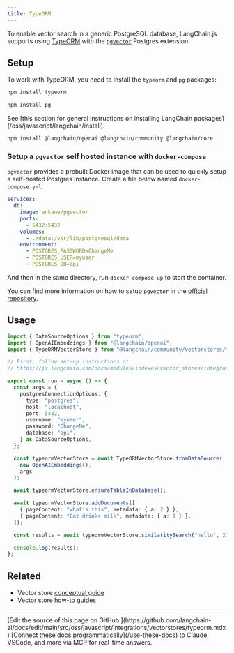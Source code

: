 ```yaml
---
title: TypeORM
---
```


To enable vector search in a generic PostgreSQL database, LangChain.js supports using [TypeORM](https://typeorm.io/) with the [`pgvector`](https://github.com/pgvector/pgvector) Postgres extension.

## Setup

To work with TypeORM, you need to install the `typeorm` and `pg` packages:

```bash npm
npm install typeorm
```
```bash npm
npm install pg
```

<Tip>
See [this section for general instructions on installing LangChain packages](/oss/javascript/langchain/install).
</Tip>

```bash npm
npm install @langchain/openai @langchain/community @langchain/core
```

### Setup a `pgvector` self hosted instance with `docker-compose`

`pgvector` provides a prebuilt Docker image that can be used to quickly setup a self-hosted Postgres instance.
Create a file below named `docker-compose.yml`:

```yml docker-compose.yml
services:
  db:
    image: ankane/pgvector
    ports:
      - 5432:5432
    volumes:
      - ./data:/var/lib/postgresql/data
    environment:
      - POSTGRES_PASSWORD=ChangeMe
      - POSTGRES_USER=myuser
      - POSTGRES_DB=api
```

And then in the same directory, run `docker compose up` to start the container.

You can find more information on how to setup `pgvector` in the [official repository](https://github.com/pgvector/pgvector).

## Usage

```typescript
import { DataSourceOptions } from "typeorm";
import { OpenAIEmbeddings } from "@langchain/openai";
import { TypeORMVectorStore } from "@langchain/community/vectorstores/typeorm";

// First, follow set-up instructions at
// https://js.langchain.com/docs/modules/indexes/vector_stores/integrations/typeorm

export const run = async () => {
  const args = {
    postgresConnectionOptions: {
      type: "postgres",
      host: "localhost",
      port: 5432,
      username: "myuser",
      password: "ChangeMe",
      database: "api",
    } as DataSourceOptions,
  };

  const typeormVectorStore = await TypeORMVectorStore.fromDataSource(
    new OpenAIEmbeddings(),
    args
  );

  await typeormVectorStore.ensureTableInDatabase();

  await typeormVectorStore.addDocuments([
    { pageContent: "what's this", metadata: { a: 2 } },
    { pageContent: "Cat drinks milk", metadata: { a: 1 } },
  ]);

  const results = await typeormVectorStore.similaritySearch("hello", 2);

  console.log(results);
};
```

## Related

- Vector store [conceptual guide](/oss/javascript/integrations/vectorstores)
- Vector store [how-to guides](/oss/javascript/integrations/vectorstores)

---

<Callout icon="pen-to-square" iconType="regular">
    [Edit the source of this page on GitHub.](https://github.com/langchain-ai/docs/edit/main/src/oss/javascript/integrations/vectorstores/typeorm.mdx)
</Callout>
<Tip icon="terminal" iconType="regular">
    [Connect these docs programmatically](/use-these-docs) to Claude, VSCode, and more via MCP for    real-time answers.
</Tip>
